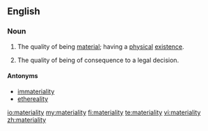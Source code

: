 ==English==
===Noun===
{{en-noun|materialities}}
# The quality of being [[material]]; having a [[physical]] [[existence]].
# {{legal}} The quality of being of consequence to a legal decision.

====Antonyms====
*[[immateriality]]
*[[ethereality]]

[[io:materiality]]
[[my:materiality]]
[[fi:materiality]]
[[te:materiality]]
[[vi:materiality]]
[[zh:materiality]]